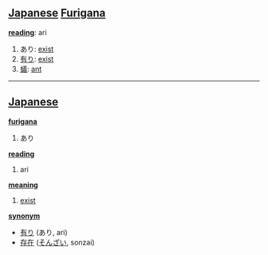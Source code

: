 == [[Japanese]] [[Furigana]] ==                             

'''[[reading]]''': ari

# あり: [[exist]]
# [[有り]]: [[exist]]
# [[蟻]]: [[ant]]

----

== [[Japanese]] ==                                          

'''[[furigana]]'''
# あり

'''[[reading]]'''
# ari

'''[[meaning]]'''
# [[exist]]

'''[[synonym]]'''
* [[有り]] (あり, ari)
* [[存在]] ([[そんざい]], sonzai)